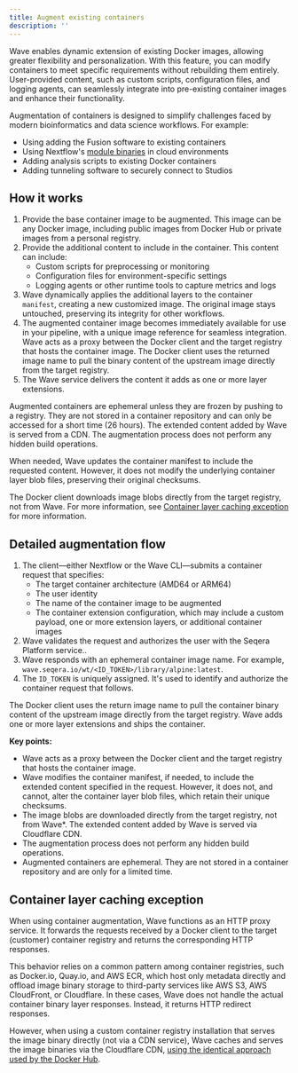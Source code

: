 ```yaml
---
title: Augment existing containers
description: ''
---
```


Wave enables dynamic extension of existing Docker images, allowing greater flexibility and personalization. With this feature, you can modify containers to meet specific requirements without rebuilding them entirely. User-provided content, such as custom scripts, configuration files, and logging agents, can seamlessly integrate into pre-existing container images and enhance their functionality.

Augmentation of containers is designed to simplify challenges faced by modern bioinformatics and data science workflows. For example:

- Using adding the Fusion software to existing containers
- Using Nextflow's [module binaries](https://nextflow.io/docs/latest/module.html#module-binaries) in cloud environments
- Adding analysis scripts to existing Docker containers
- Adding tunneling software to securely connect to Studios

## How it works

1. Provide the base container image to be augmented. This image can be any Docker image, including public images from Docker Hub or private images from a personal registry.
2. Provide the additional content to include in the container. This content can include:
    - Custom scripts for preprocessing or monitoring
    - Configuration files for environment-specific settings
    - Logging agents or other runtime tools to capture metrics and logs
3. Wave dynamically applies the additional layers to the container `manifest`, creating a new customized image. The original image stays untouched, preserving its integrity for other workflows.
4. The augmented container image becomes immediately available for use in your pipeline, with a unique image reference for seamless integration. Wave acts as a proxy between the Docker client and the target registry that hosts the container image. The Docker client uses the returned image name to pull the binary content of the upstream image directly from the target registry.
5. The Wave service delivers the content it adds as one or more layer extensions.

Augmented containers are ephemeral unless they are frozen by pushing to a registry. They are not stored in a container repository and can only be accessed for a short time (26 hours). The extended content added by Wave is served from a CDN. The augmentation process does not perform any hidden build operations.

When needed, Wave updates the container manifest to include the requested content. However, it does not modify the underlying container layer blob files, preserving their original checksums.

The Docker client downloads image blobs directly from the target registry, not from Wave. For more information, see [Container layer caching exception](#container-layer-caching-exception) for more information.

## Detailed augmentation flow

1. The client—either Nextflow or the Wave CLI—submits a container request that specifies:
    - The target container architecture (AMD64 or ARM64)
    - The user identity
    - The name of the container image to be augmented
    - The container extension configuration, which may include a custom payload, one or more extension layers, or additional container images
2. Wave validates the request and authorizes the user with the Seqera Platform service..   
3. Wave responds with an ephemeral container image name. For example, `wave.seqera.io/wt/<ID_TOKEN>/library/alpine:latest`.
4. The `ID_TOKEN` is uniquely assigned. It's used to identify and authorize the container request that follows.

The Docker client uses the return image name to pull the container binary content of the upstream image directly from the target registry. Wave adds one or more layer extensions and ships the container.

<!--
// TODO Add diagram
-->

**Key points:**

- Wave acts as a proxy between the Docker client and the target registry that hosts the container image.
- Wave modifies the container manifest, if needed, to include the extended content specified in the request. However, it does not, and cannot, alter the container layer blob files, which retain their unique checksums.
- The image blobs are downloaded directly from the target registry, not from Wave*. The extended content added by Wave is served via Cloudflare CDN.
- The augmentation process does not perform any hidden build operations.
- Augmented containers are ephemeral. They are not stored in a container repository and are only for a limited time.

## Container layer caching exception

When using container augmentation, Wave functions as an HTTP proxy service. It forwards the requests received by a Docker client to the target (customer) container registry and returns the corresponding HTTP responses.

This behavior relies on a common pattern among container registries, such as Docker.io, Quay.io, and AWS ECR, which host only metadata directly and offload image binary storage to third-party services like AWS S3, AWS CloudFront, or Cloudflare.  In these cases, Wave does not handle the actual container binary layer responses. Instead, it returns HTTP redirect responses.

However, when using a custom container registry installation that serves the image binary directly (not via a CDN service), Wave caches and serves the image binaries via the Cloudflare CDN, [using the identical approach used by the Docker Hub](https://www.cloudflare.com/case-studies/docker/).

<!--
// TODO Add learn more
-->
